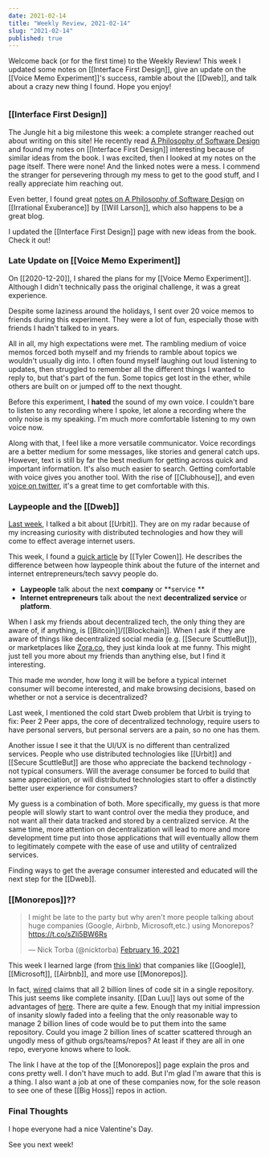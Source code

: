 ```yaml
---
date: 2021-02-14
title: "Weekly Review, 2021-02-14"
slug: "2021-02-14"
published: true
---
```

Welcome back (or for the first time) to the Weekly Review! This week I updated some notes on [[Interface First Design]], give an update on the [[Voice Memo Experiment]]'s success, ramble about the [[Dweb]], and talk about a crazy new thing I found. Hope you enjoy! 

```toc 
```
### [[Interface First Design]]
The Jungle hit a big milestone this week: a complete stranger reached out about writing on this site! He recently read [A Philosophy of Software Design](https://lethain.com/notes-philosophy-software-design/) and found my notes on [[Interface First Design]] interesting because of similar ideas from the book. 
I was excited, then I looked at my notes on the page itself. There were none! And the linked notes were a mess. I commend the stranger for persevering through my mess to get to the good stuff, and I really appreciate him reaching out.

Even better, I found great [notes on A Philosophy of Software Design](https://lethain.com/notes-philosophy-software-design/) on [[Irrational Exuberance]] by [[Will Larson]], which also happens to be a great blog. 

I updated the [[Interface First Design]] page with new ideas from the book. Check it out!

### Late Update on [[Voice Memo Experiment]]
On [[2020-12-20]], I shared the plans for my [[Voice Memo Experiment]]. Although I didn't technically pass the original challenge, it was a great experience. 

Despite some laziness around the holidays, I sent over 20 voice memos to friends during this experiment. They were a lot of fun, especially those with friends I hadn't talked to in years. 

All in all, my high expectations were met. The rambling medium of voice memos forced both myself and my friends to ramble about topics we wouldn't usually dig into. I often found myself laughing out loud listening to updates, then struggled to remember all the different things I wanted to reply to, but that's part of the fun. Some topics get lost in the ether, while others are built on or jumped off to the next thought.

Before this experiment, I __hated__ the sound of my own voice. I couldn't bare to listen to any recording where I spoke, let alone a recording where the only noise is my speaking. I'm much more comfortable listening to my own voice now. 

Along with that, I feel like a more versatile communicator. Voice recordings are a better medium for some messages, like stories and general catch ups. However, text is still by far the best medium for getting across quick and important information. It's also much easier to search. Getting comfortable with voice gives you another tool. With the rise of [[Clubhouse]], and even [voice on twitter](https://twitter.com/daretorant/status/1361450933339623426?s=20), it's a great time to get comfortable with this.

### Laypeople and the [[Dweb]]
[Last week](https://nicktorba.com/brain/2021-02-07#urbit-exploration), I talked a bit about [[Urbit]]. They are on my radar because of my increasing curiosity with distributed technologies and how they will come to effect average internet users.

This week, I found a [quick article](https://marginalrevolution.com/marginalrevolution/2021/02/will-the-future-be-decentralized.html) by [[Tyler Cowen]]. He describes the difference between how laypeople think about the future of the internet and internet entrepreneurs/tech savvy people do.
- **Laypeople** talk about the next **company** or **service **
- **Internet entrepreneurs** talk about the next **decentralized service** or **platform**.

When I ask my friends about decentralized tech, the only thing they are aware of, if anything, is [[Bitcoin]]/[[Blockchain]]. When I ask if they are aware of things like decentralized social media (e.g. [[Secure ScuttleBut]]), or marketplaces like [Zora.co](https://zora.co/), they just kinda look at me funny. This might just tell you more about my friends than anything else, but I find it interesting. 

This made me wonder, how long it will be before a typical internet consumer will become interested, and make browsing decisions, based on whether or not a service is decentralized? 

Last week, I mentioned the cold start Dweb problem that Urbit is trying to fix: Peer 2 Peer apps, the core of decentralized technology, require users to have personal servers, but personal servers are a pain, so no one has them. 

Another issue I see it that the UI/UX is no different than centralized services. People who use distributed technologies like [[Urbit]] and [[Secure ScuttleBut]] are those who appreciate the backend technology - not typical consumers. Will the average consumer be forced to build that same appreciation, or will distributed technologies start to offer a distinctly better user experience for consumers? 

My guess is a combination of both. More specifically, my guess is that more people will slowly start to want control over the media they produce, and not want all their data tracked and stored by a centralized service. At the same time, more attention on decentralization will lead to more and more development time put into those applications that will eventually allow them to legitimately compete with the ease of use and utility of centralized services. 

Finding ways to get the average consumer interested and educated will the next step for the [[Dweb]]. 

### [[Monorepos]]??
<blockquote class="twitter-tweet"><p lang="en" dir="ltr">I might be late to the party but why aren&#39;t more people talking about huge companies (Google, Airbnb, Microsoft,etc.) using Monorepos? <a href="https://t.co/sZli5BW6Rs">https://t.co/sZli5BW6Rs</a></p>&mdash; Nick Torba (@nicktorba) <a href="https://twitter.com/nicktorba/status/1361751642803212302?ref_src=twsrc%5Etfw">February 16, 2021</a></blockquote> <script async src="https://platform.twitter.com/widgets.js" charset="utf-8"></script>

This week I learned large (from [this link](https://danluu.com/monorepo/)) that companies like [[Google]], [[Microsoft]], [[Airbnb]], and more use [[Monorepos]].

In fact, [wired](https://www.wired.com/2015/09/google-2-billion-lines-codeand-one-place/) claims that all 2 billion lines of code sit in a single repository. This just seems like complete insanity.
[[Dan Luu]] lays out some of the advantages of [here](https://danluu.com/monorepo/). There are quite a few. Enough that my initial impression of insanity slowly faded into a feeling that the only reasonable way to manage 2 billion lines of code would be to put them into the same repository. Could you image 2 billion lines of scatter scattered through an ungodly mess of github orgs/teams/repos? At least if they are all in one repo, everyone knows where to look. 

The link I have at the top of the [[Monorepos]] page explain the pros and cons pretty well. I don't have much to add. But I'm glad I'm aware that this is a thing. I also want a job at one of these companies now, for the sole reason to see one of these [[Big Hoss]] repos in action.


### Final Thoughts 
I hope everyone had a nice Valentine's Day. 

See you next week! 
